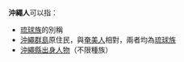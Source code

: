 '''沖繩人'''可以指：
* [[琉球族|琉球族]]的別稱
*[[沖繩群島|沖繩群島]]原住民，與[[奄美人|奄美人]]相對，兩者均為[[琉球族|琉球族]]
* [[:Category:沖繩縣出身人物|沖繩縣出身人物]]（不限種族）
{{disambig|Cat=三字消歧義}}
